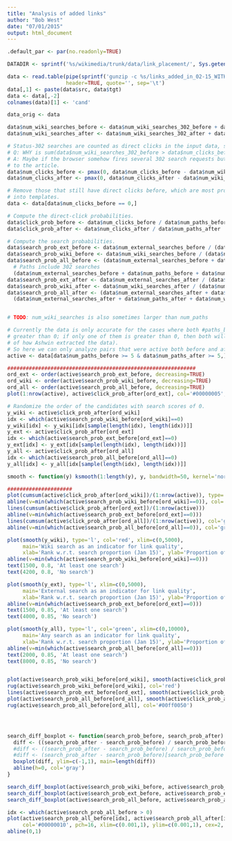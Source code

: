 ```yaml
---
title: "Analysis of added links"
author: "Bob West"
date: "07/01/2015"
output: html_document
---
```



```r
.default_par <- par(no.readonly=TRUE)

DATADIR <- sprintf('%s/wikimedia/trunk/data/link_placement/', Sys.getenv('HOME'))

data <- read.table(pipe(sprintf('gunzip -c %s/links_added_in_02-15_WITH-STATS.tsv.gz', DATADIR)),
                   header=TRUE, quote='', sep='\t')
data[,1] <- paste(data$src, data$tgt)
data <- data[,-2]
colnames(data)[1] <- 'cand'

data_orig <- data

data$num_wiki_searches_before <- data$num_wiki_searches_302_before + data$num_wiki_searches_200_before
data$num_wiki_searches_after <- data$num_wiki_searches_302_after + data$num_wiki_searches_200_after

# Status-302 searches are counted as direct clicks in the input data, so correct for this.
# Q: WHY is sum(data$num_wiki_searches_302_before > data$num_clicks_before) == 1362, not 0?
# A: Maybe if the browser somehow fires several 302 search requests but only one 200 forward
# to the article.
data$num_clicks_before <- pmax(0, data$num_clicks_before - data$num_wiki_searches_302_before)
data$num_clicks_after <- pmax(0, data$num_clicks_after - data$num_wiki_searches_302_after)

# Remove those that still have direct clicks before, which are most probably from links embedded
# into templates.
data <- data[data$num_clicks_before == 0,]

# Compute the direct-click probabilities.
data$click_prob_before <- data$num_clicks_before / data$num_paths_before
data$click_prob_after <- data$num_clicks_after / data$num_paths_after

# Compute the search probabilities.
data$search_prob_ext_before <- data$num_external_searches_before / (data$num_external_searches_before + data$num_paths_before)
data$search_prob_wiki_before <- data$num_wiki_searches_before / (data$num_paths_before + data$num_wiki_searches_200_before)
data$search_prob_all_before <- (data$num_external_searches_before + data$num_wiki_searches_before) /
  # Paths include 302 searches
  (data$num_external_searches_before + data$num_paths_before + data$num_wiki_searches_200_before)
data$search_prob_ext_after <- data$num_external_searches_after / (data$num_external_searches_after + data$num_paths_after)
data$search_prob_wiki_after <- data$num_wiki_searches_after / (data$num_paths_after + data$num_wiki_searches_200_after)
data$search_prob_all_after <- (data$num_external_searches_after + data$num_wiki_searches_after) /
  (data$num_external_searches_after + data$num_paths_after + data$num_wiki_searches_200_after)


# TODO: num_wiki_searches is also sometimes larger than num_paths

# Currently the data is only accurate for the cases where both #paths_before and #paths_after is
# greater than 0; if only one of them is greater than 0, then both will appear as 0 (consequence
# of how Ashwin extracted the data).
# So here we can only analyze pairs that were active both before and after.
active <- data[data$num_paths_before >= 5 & data$num_paths_after >= 5,]

#############################################################
ord_ext <- order(active$search_prob_ext_before, decreasing=TRUE)
ord_wiki <- order(active$search_prob_wiki_before, decreasing=TRUE)
ord_all <- order(active$search_prob_all_before, decreasing=TRUE)
plot(1:nrow(active), active$click_prob_after[ord_ext], col='#00000005', pch=16)

# Randomize the order of the candidates with search scores of 0.
y_wiki <- active$click_prob_after[ord_wiki]
idx <- which(active$search_prob_wiki_before[ord_wiki]==0)
y_wiki[idx] <- y_wiki[idx[sample(length(idx), length(idx))]]
y_ext <- active$click_prob_after[ord_ext]
idx <- which(active$search_prob_ext_before[ord_ext]==0)
y_ext[idx] <- y_ext[idx[sample(length(idx), length(idx))]]
y_all <- active$click_prob_after[ord_all]
idx <- which(active$search_prob_all_before[ord_all]==0)
y_all[idx] <- y_all[idx[sample(length(idx), length(idx))]]

smooth <- function(y) ksmooth(1:length(y), y, bandwidth=50, kernel='normal')$y

#####################
plot(cumsum(active$click_prob_after[ord_wiki])/(1:nrow(active)), type='l', col='red', xlim=c(0,8000))
abline(v=min(which(active$search_prob_wiki_before[ord_wiki]==0)), col='red')
lines(cumsum(active$click_prob_after[ord_ext])/(1:nrow(active)))
abline(v=min(which(active$search_prob_ext_before[ord_ext]==0)))
lines(cumsum(active$click_prob_after[ord_all])/(1:nrow(active)), col='green')
abline(v=min(which(active$search_prob_all_before[ord_all]==0)), col='green')

plot(smooth(y_wiki), type='l', col='red', xlim=c(0,5000),
     main='Wiki search as an indicator for link quality',
     xlab='Rank w.r.t. search proportion (Jan 15)', ylab='Proportion of direct clicks (Mar 15)')
abline(v=min(which(active$search_prob_wiki_before[ord_wiki]==0)))
text(1500, 0.8, 'At least one search')
text(4200, 0.8, 'No search')

plot(smooth(y_ext), type='l', xlim=c(0,5000),
     main='External search as an indicator for link quality',
     xlab='Rank w.r.t. search proportion (Jan 15)', ylab='Proportion of direct clicks (Mar 15)')
abline(v=min(which(active$search_prob_ext_before[ord_ext]==0)))
text(1500, 0.85, 'At least one search')
text(4000, 0.85, 'No search')

plot(smooth(y_all), type='l', col='green', xlim=c(0,10000),
     main='Any search as an indicator for link quality',
     xlab='Rank w.r.t. search proportion (Jan 15)', ylab='Proportion of direct clicks (Mar 15)')
abline(v=min(which(active$search_prob_all_before[ord_all]==0)))
text(2000, 0.85, 'At least one search')
text(8000, 0.85, 'No search')


plot(active$search_prob_wiki_before[ord_wiki], smooth(active$click_prob_after[ord_wiki]), type='l', col='red', ylim=c(0.5,1), xlim=c(0,1))
rug(active$search_prob_wiki_before[ord_wiki], col='red')
lines(active$search_prob_ext_before[ord_ext], smooth(active$click_prob_after[ord_ext]))
plot(active$search_prob_all_before[ord_all], smooth(active$click_prob_after[ord_all]), type='l', col='green', ylim=c(0.45,0.9), xlim=c(0.005,1), log='x')
rug(active$search_prob_all_before[ord_all], col='#00ff0050')




search_diff_boxplot <- function(search_prob_before, search_prob_after) {
  diff <- ((search_prob_after - search_prob_before) / search_prob_before)[search_prob_before > 0]
  #diff <- ((search_prob_after - search_prob_before) / search_prob_before)[search_prob_before > 0 & search_prob_after > 0]
  #diff <- (search_prob_after - search_prob_before)[search_prob_before > 0]
  boxplot(diff, ylim=c(-1,1), main=length(diff))
  abline(h=0, col='gray')
}

search_diff_boxplot(active$search_prob_wiki_before, active$search_prob_wiki_after)
search_diff_boxplot(active$search_prob_ext_before, active$search_prob_ext_after)
search_diff_boxplot(active$search_prob_all_before, active$search_prob_all_after)

idx <- which(active$search_prob_all_before > 0)
plot(active$search_prob_all_before[idx], active$search_prob_all_after[idx],
     col='#00000010', pch=16, xlim=c(0.001,1), ylim=c(0.001,1), cex=2, log='xy')
abline(0,1)

```

